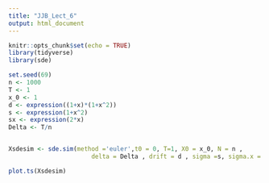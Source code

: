 ```yaml
---
title: "JJB_Lect_6"
output: html_document
---
```


```r
knitr::opts_chunk$set(echo = TRUE)
library(tidyverse)
library(sde)
```


```r


set.seed(69)
n <- 1000
T <- 1
x_0 <- 1
d <- expression((1+x)*(1+x^2))
s <- expression(1+x^2)
sx <- expression(2*x)
Delta <- T/n


Xsdesim <- sde.sim(method ='euler',t0 = 0, T=1, X0 = x_0, N = n , 
                       delta = Delta , drift = d , sigma =s, sigma.x = sx)

plot.ts(Xsdesim)


```



